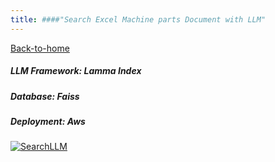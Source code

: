 ```yaml
---
title: ####"Search Excel Machine parts Document with LLM"
---
```

[Back-to-home](index.html)

##### LLM Framework: Lamma Index

##### Database: Faiss

##### Deployment: Aws

[![SearchLLM](images/search_excel_llm.PNG)](SearchLLM.RMD)
